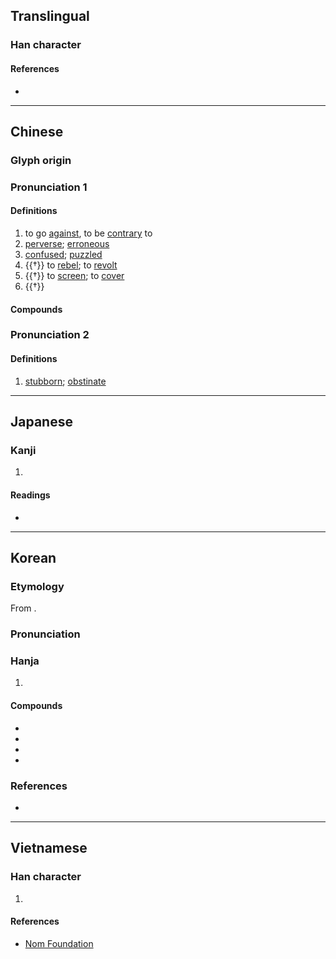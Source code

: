{{character info}}
==Translingual==

===Han character===
{{Han char|rn=61|rad=心|as=07|sn=10|four=94047|canj=PJBD|ids=⿰忄孛}}

====References====
* {{Han ref|kx=0387.220|dkj=10663|dj=0720.040|hdz=42302.150|uh=6096|ud=24726|bh=AEAF|bd=44719}}

----

==Chinese==
{{zh-forms}}

===Glyph origin===
{{Han etym}}

===Pronunciation 1===
{{zh-pron
|m=bèi
|m-s=
|c=bui6,bui3
|c-t=
|g=
|h=pfs=
|j=
|md=
|mn=pōe
|mn-t=
|w=
|x=
|mc=y
|oc=y
|cat=a
}}

====Definitions====
{{zh-hanzi}}

# to go [[against]], to be [[contrary]] to
# [[perverse]]; [[erroneous]]
# [[confused]]; [[puzzled]]
# {{†}} to [[rebel]]; to [[revolt]]
# {{†}} to [[screen]]; to [[cover]]
# {{†}} {{zh-alt-form|勃|[[prosperous]]; [[thriving]]}}

====Compounds====
{{zh-der|悖亂|悖慢|悖晦|悖畔|悖論|悖謬|並存不悖|傲悖|並行不悖|悖逆|悖繆|悖禮|悖悔|悖叛|悖入悖出|悖倫|悖時鬼|悖理違情|悖德|狂悖|逆天悖理|言行相悖|違天悖理}}

===Pronunciation 2===
{{zh-pron
|m=běi
|cat=a
}}

====Definitions====
{{zh-hanzi}}

# {{zh-hg}} [[stubborn]]; [[obstinate]]

----

==Japanese==

===Kanji===
{{ja-kanji|grade=|rs=心07}}

# {{rfdef|ja|sort=心07}}

====Readings====
* {{ja-readings
|goon=ばい, ぼち, ぼつ
|kanon=はい, ほつ
|kun=もと-る
}}

----

==Korean==

===Etymology===
From {{der|ko|ltc|-}} {{ltc-l|悖|id=1}}. 

{{collapse|
* {{hanja-dongguk|ᄈᆡᆼ〮|ppóy}}
* {{hanja-sinjeung|패|phay}}
|Historical readings
|bg=#FFFFFF}}

===Pronunciation===
{{ko-hanja-pron|패|pʰɛː|alt=y}}

===Hanja===
{{ko-hanja-search}}
{{ko-hanja|거스르다|거스를|패}}

# {{hanja form of|패|go [[against]]}}

====Compounds====
{{der-top|Compounds}}
* {{ko-l|행패|[[violence]]|行悖}}
* {{ko-l|패악|[[wickedness]]; [[depravity]]; [[viciousness]]|悖惡}}
* {{ko-l|패륜|[[depravity]]; [[immorality]]|悖倫}}
* {{ko-l|패륜아|[[depraved]] [[person]]; [[immoral]] [[person]]|悖倫兒}}
{{der-bottom}}

===References===
* {{R:hanjadoc|3454}}

----

==Vietnamese==

===Han character===
{{vi-hantu|rs=心07|bội}}

# {{rfdef|vi|sort=心07}}

====References====
* [http://nomfoundation.org/common/nom_details.php?codepoint=6096 Nom Foundation]